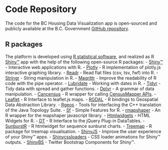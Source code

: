 # Code Repository

The code for the BC Housing Data Visualization app is open-sourced and publicly available
at the B.C. Government [GitHub repository](https://github.com/bcgov/housing-data-challenge-ruby).

## R packages
The platform is developed using [R statistical software](https://www.r-project.org/), and realized as R [Shiny™](http://shiny.rstudio.com/) app 
with the help of the following open-source R packages:
- [Shiny™](https://github.com/rstudio/shiny) - Interactive web applications with R.
- [Plotly](https://github.com/ropensci/plotly) - R implementation of plotly.js interactive graphing library. 
- [Readr](https://github.com/tidyverse/readr) - Read flat files (csv, tsv, fwf) into R.
- [Stringr](https://github.com/tidyverse/stringr) - String manipulation in R.
- [Magrittr](https://github.com/tidyverse/magrittr) - Improve the readability of R code with the pipe operator.
- [Lubridate](https://github.com/tidyverse/lubridate) - Working with dates in R.
- [Tidyr](https://github.com/tidyverse/tidyr) - Tidy data with spread and gather functions.
- [Dplyr](https://github.com/tidyverse/dplyr) - A grammar of data manipulation.
- [Cancensus](https://github.com/mountainMath/cancensus) - R wrapper for calling [CensusMapper APIs](https://censusmapper.ca/api).
- [Leaflet](https://github.com/rstudio/leaflet/) - R Interface to leaflet.js maps.
- [RGDAL](https://r-forge.r-project.org/projects/rgdal/) - R bindings to Geospatial Data Abstraction Library.
- [Rgeos](https://r-forge.r-project.org/projects/rgeos/) - Tools for interfacing the C++ translation of the Java Topology Suite.
- [Sf](https://r-spatial.github.io/sf/) - Simple Features for R.
- [rmapshaper](https://github.com/ateucher/rmapshaper) - An R wrapper for the mapshaper javascript library.
- [Htmlwidgets](https://github.com/ramnathv/htmlwidgets) - HTML Widgets for R.
- [DT](https://github.com/rstudio/DT) - R Interface to the jQuery Plug-in DataTables.
- [SunburstR](https://github.com/timelyportfolio/sunburstR) - R htmlwidget for sequence sunburst charts.
- [Treemap](https://github.com/mtennekes/treemap) - R package for treemap visualisation.
- [ShinyJS](https://github.com/daattali/shinyjs) - Improve the user experience of your Shiny™ apps.
- [Shinycssloaders](https://github.com/andrewsali/shinycssloaders) - CSS loader animations for Shiny™ outputs.
- [ShinyBS](https://github.com/ebailey78/shinyBS) - Twitter Bootstrap Components for Shiny™.
